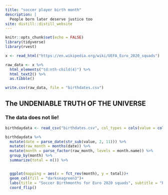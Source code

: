 ```yaml
---
title: "soccer player birth month"
description: |
  People born later deserve justice too 
site: distill::distill_website
---
```



```r
knitr::opts_chunk$set(echo = FALSE)
library(tidyverse)
library(rvest)
```

```r
x <- read_html("https://en.wikipedia.org/wiki/UEFA_Euro_2020_squads")

raw_data <- x %>% 
  html_elements("td:nth-child(4)") %>% 
  html_text2() %>% 
  as.tibble()

write.csv(raw_data, file = "birthdates.csv")
```
## The UNDENIABLE TRUTH OF THE UNIVERSE
### The data does not lie!

```r
birthdaydata <- read_csv("birthdates.csv", col_types = cols(value = col_character()))

birthdaydata %>%
  mutate(date = parse_date(str_sub(value, 2, 11))) %>%
  mutate(raw_month = months(date)) %>%
  mutate(month = parse_factor(raw_month, levels = month.name)) %>%
  group_by(month) %>%
  summarize(total = n()) %>%


  ggplot(mapping = aes(x = fct_rev(month), y = total))+
  geom_col(fill = "darkseagreen3")+
  labs(title = "Soccer Birthmonths for Euro 2020 squads", subtitle = "People born after July may be secretly plotting schemes to reduce competition. \nIt 'may' not be a good time to be old after all.", x = "Birth Month", y = "Amount of People Born Each Month", caption = "Source: Wikipedia")+
  coord_flip()
```
